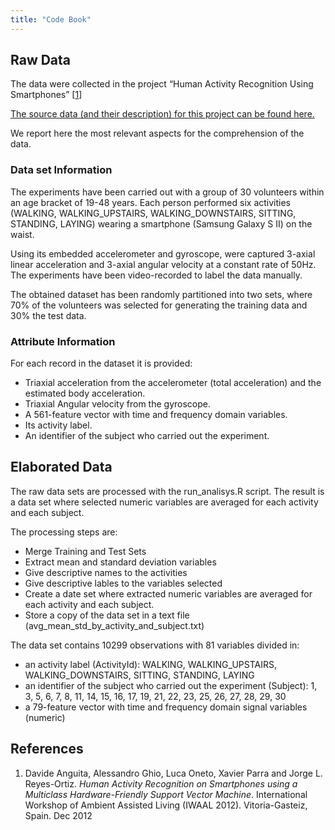 ```yaml
---
title: "Code Book"
---
```


## Raw Data

The data were collected in the project "Human Activity Recognition Using Smartphones" [[1](#authors)]

[The source data (and their description) for this project  can be found here.](https://d396qusza40orc.cloudfront.net/getdata%2Fprojectfiles%2FUCI%20HAR%20Dataset.zip)

We report here the most relevant aspects for the comprehension of the data.

### Data set Information

The experiments have been carried out with a group of 30 volunteers within an age bracket of 19-48 years. Each person performed six activities (WALKING, WALKING_UPSTAIRS, WALKING_DOWNSTAIRS, SITTING, STANDING, LAYING) wearing a smartphone (Samsung Galaxy S II) on the waist. 

Using its embedded accelerometer and gyroscope, were captured 3-axial linear acceleration and 3-axial angular velocity at a constant rate of 50Hz. The experiments have been video-recorded to label the data manually. 

The obtained dataset has been randomly partitioned into two sets, where 70% of the volunteers was selected for generating the training data and 30% the test data. 

### Attribute Information

For each record in the dataset it is provided: 

* Triaxial acceleration from the accelerometer (total acceleration) and the estimated body acceleration. 
* Triaxial Angular velocity from the gyroscope. 
* A 561-feature vector with time and frequency domain variables. 
* Its activity label. 
* An identifier of the subject who carried out the experiment.

## Elaborated Data

The raw data sets are processed with the run_analisys.R script. The result is a data set where selected numeric variables are averaged for each activity and each subject.

The processing steps are:

* Merge Training and Test Sets
* Extract mean and standard deviation variables
* Give descriptive names to the activities
* Give descriptive lables to the variables selected
* Create a date set where extracted numeric variables are averaged for each activity and each subject.
* Store a copy of the data set in a text file (avg_mean_std_by_activity_and_subject.txt)

The data set contains 10299 observations with 81 variables divided in:

* an activity label (ActivityId): WALKING, WALKING_UPSTAIRS, WALKING_DOWNSTAIRS, SITTING, STANDING, LAYING
* an identifier of the subject who carried out the experiment (Subject): 1, 3, 5, 6, 7, 8, 11, 14, 15, 16, 17, 19, 21, 22, 23, 25, 26, 27, 28, 29, 30
* a 79-feature vector with time and frequency domain signal variables (numeric)


References
----------

1. <a name="har-smart"/>Davide Anguita, Alessandro Ghio, Luca Oneto, Xavier Parra and Jorge L. Reyes-Ortiz.
   *Human Activity Recognition on Smartphones using a Multiclass Hardware-Friendly Support Vector Machine*.
   International Workshop of Ambient Assisted Living (IWAAL 2012). Vitoria-Gasteiz, Spain. Dec 2012